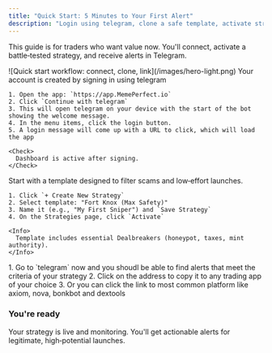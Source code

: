 ```yaml
---
title: "Quick Start: 5 Minutes to Your First Alert"
description: "Login using telegram, clone a safe template, activate strategy."
---
```


This guide is for traders who want value now. You'll connect, activate a battle‑tested strategy, and receive alerts in Telegram.

<Frame caption="60‑second overview">
  ![Quick start workflow: connect, clone, link](/images/hero-light.png)
</Frame>

<Steps>
  <Step title="Login using telegram">
    Your account is created by signing in using telegram

    1. Open the app: `https://app.MemePerfect.io`
    2. Click `Continue with telegram`
    3. This will open telegram on your device with the start of the bot showing the welcome message.
    4. In the menu items, click the login button.
    5. A login message will come up with a URL to click, which will load the app

    <Check>
      Dashboard is active after signing.
    </Check>
  </Step>
  <Step title="Clone a Safe Launch strategy">
    Start with a template designed to filter scams and low‑effort launches.

    1. Click `+ Create New Strategy`
    2. Select template: "Fort Knox (Max Safety)"
    3. Name it (e.g., "My First Sniper") and `Save Strategy`
    4. On the Strategies page, click `Activate`

    <Info>
      Template includes essential Dealbreakers (honeypot, taxes, mint authority).
    </Info>
  </Step>
  <Step title="Receive alerts on telegram">
    1. Go to `telegram`  now and you shoudl be able to find alerts that meet the criteria of your strategy
    2. Click on the address to copy it to any trading app of your choice
    3. Or you can click the link to most common platform like axiom, nova, bonkbot and dextools
  </Step>
</Steps>

### You're ready

Your strategy is live and monitoring. You'll get actionable alerts for legitimate, high‑potential launches.

<Card title="Next: Core Concepts" icon="book-open" href="/core-concepts/what-is-a-strategy">
  
</Card>